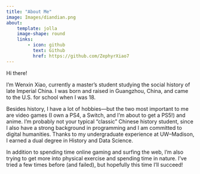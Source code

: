```yaml
---
title: "About Me"
image: Images/diandian.png
about:
    template: jolla
    image-shape: round
    links:
        - icon: github
          text: Github
          href: https://github.com/ZephyrXiao7
---
```


Hi there!

I'm Wenxin Xiao, currently a master's student studying the social history of late Imperial China. I was born and raised in Guangzhou, China, and came to the U.S. for school when I was 18.

Besides history, I have a lot of hobbies—but the two most important to me are video games (I own a PS4, a Switch, and I'm about to get a PS5!) and anime. I'm probably not your typical "classic" Chinese history student, since I also have a strong background in programming and I am committed to digital humanities. Thanks to my undergraduate experience at UW–Madison, I earned a dual degree in History and Data Science.

In addition to spending time online gaming and surfing the web, I'm also trying to get more into physical exercise and spending time in nature. I've tried a few times before (and failed), but hopefully this time I'll succeed!
